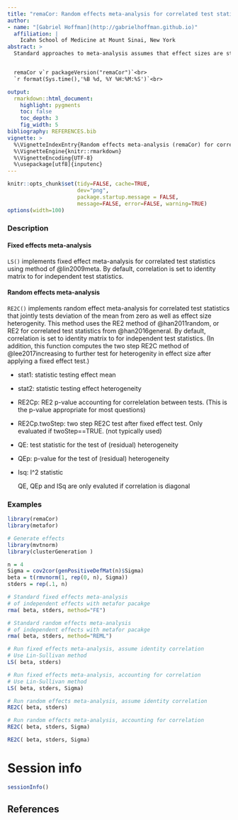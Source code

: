 ```yaml
---
title: "remaCor: Random effects meta-analysis for correlated test statistics"
author:
- name: "[Gabriel Hoffman](http://gabrielhoffman.github.io)"
  affiliation: | 
    Icahn School of Medicine at Mount Sinai, New York
abstract: > 
  Standard approaches to meta-analysis assumes that effect sizes are statistically independent.  Here we provide methods for fixed and random effects meta-analysis when the correlation between effect sizes are known.


  remaCor v`r packageVersion("remaCor")`<br> 
  `r format(Sys.time(),'%B %d, %Y %H:%M:%S')`<br>  

output:
  rmarkdown::html_document:
    highlight: pygments
    toc: false
    toc_depth: 3
    fig_width: 5
bibliography: REFERENCES.bib
vignette: >
  %\VignetteIndexEntry{Random effects meta-analysis (remaCor) for correlated test statistics}
  %\VignetteEngine{knitr::rmarkdown}
  %\VignetteEncoding{UTF-8}
  %\usepackage[utf8]{inputenc}
---
```


<!---
cd /Users/gabrielhoffman/workspace/repos
R
library('knitr')
rmarkdown::render('remaCor/vignettes/remaCor.Rmd')
# scp remaCor/vignettes/remaCor.html sklar1:/sc/orga/work/hoffmg01/software/remaCor
--->

```r
knitr::opts_chunk$set(tidy=FALSE, cache=TRUE,
                      dev="png",
                      package.startup.message = FALSE,
                      message=FALSE, error=FALSE, warning=TRUE)
options(width=100)
```	


### Description
#### Fixed effects meta-analysis

`LS()` implements fixed effect meta-analysis for correlated test statistics using method of @lin2009meta.  By default, correlation is set to identity matrix to for independent test statistics.  

#### Random effects  meta-analysis

`RE2C()` implements random effect meta-analysis for correlated test statistics that jointly tests deviation of the mean from zero as well as effect size heterogenity.  This method uses the RE2 method of @han2011random, or RE2 for correlated test statistics from @han2016general.   By default, correlation is set to identity matrix to for independent test statistics.  (In addition, this function computes the two step RE2C method of @lee2017increasing to further test for heterogenity in effect size after applying a fixed effect test.)


  * stat1: statistic testing effect mean

  * stat2: statistic testing effect heterogeneity

  * RE2Cp: RE2 p-value accounting for correlelation between tests. (This is the p-value appropriate for most questions)

  * RE2Cp.twoStep: two step RE2C test after fixed effect test.
            Only evaluated if twoStep==TRUE.  (not typically used)

  * QE: test statistic for the test of (residual) heterogeneity

  * QEp: p-value for the test of (residual) heterogeneity

  * Isq: I^2 statistic

    QE, QEp and ISq are only evaluted if correlation is diagonal



### Examples
```r
library(remaCor)
library(metafor)

# Generate effects
library(mvtnorm)
library(clusterGeneration )

n = 4
Sigma = cov2cor(genPositiveDefMat(n)$Sigma)
beta = t(rmvnorm(1, rep(0, n), Sigma))
stders = rep(.1, n)

# Standard fixed effects meta-analysis
# of independent effects with metafor pacakge
rma( beta, stders, method="FE")

# Standard random effects meta-analysis
# of independent effects with metafor pacakge
rma( beta, stders, method="REML")

# Run fixed effects meta-analysis, assume identity correlation  
# Use Lin-Sullivan method
LS( beta, stders)

# Run fixed effects meta-analysis, accounting for correlation  
# Use Lin-Sullivan method
LS( beta, stders, Sigma)

# Run random effects meta-analysis, assume identity correlation  
RE2C( beta, stders)

# Run random effects meta-analysis, accounting for correlation 
RE2C( beta, stders, Sigma)
```

```r
RE2C( beta, stders, Sigma)
```





# Session info
```r
sessionInfo()
```

## References
